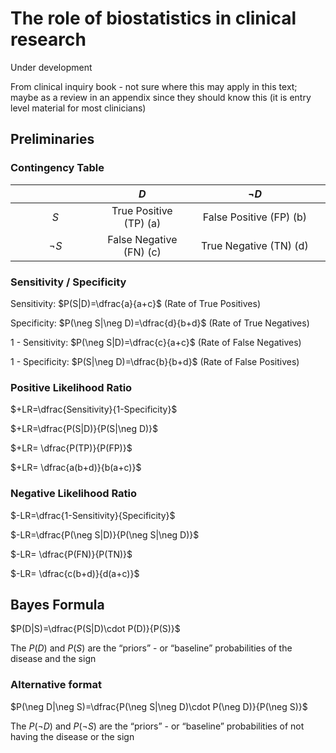 # The role of biostatistics in clinical research

Under development

From clinical inquiry book - not sure where this may apply in this text; maybe as a review in an appendix since they should know this (it is entry level material for most clinicians)

## Preliminaries

### Contingency Table

|                | $D$            | $\neg D$                      |
|:--------------:|:-------------:|:-----------------------:|
| $S$             | True Positive (TP) (a) | False Positive (FP) (b)|
| $\neg S$             | False Negative (FN) (c) | True Negative (TN) (d) |

### Sensitivity / Specificity

Sensitivity: $P(S|D)=\dfrac{a}{a+c}$ (Rate of True Positives)

Specificity: $P(\neg S|\neg D)=\dfrac{d}{b+d}$ (Rate of True Negatives)

1 - Sensitivity: $P(\neg S|D)=\dfrac{c}{a+c}$ (Rate of False Negatives)

1 - Specificity: $P(S|\neg D)=\dfrac{b}{b+d}$ (Rate of False Positives)

### Positive Likelihood Ratio

$+LR=\dfrac{Sensitivity}{1-Specificity}$

$+LR=\dfrac{P(S|D)}{P(S|\neg D)}$

$+LR= \dfrac{P(TP)}{P(FP)}$

$+LR= \dfrac{a(b+d)}{b(a+c)}$

### Negative Likelihood Ratio

$-LR=\dfrac{1-Sensitivity}{Specificity}$

$-LR=\dfrac{P(\neg S|D)}{P(\neg S|\neg D)}$

$-LR= \dfrac{P(FN)}{P(TN)}$

$-LR= \dfrac{c(b+d)}{d(a+c)}$ 

## Bayes Formula

$P(D|S)=\dfrac{P(S|D)\cdot P(D)}{P(S)}$

The $P(D)$ and $P(S)$ are the "priors" - or "baseline" probabilities of the disease and the sign

### Alternative format

$P(\neg D|\neg S)=\dfrac{P(\neg S|\neg D)\cdot P(\neg D)}{P(\neg S)}$

The $P(\neg D)$ and $P(\neg S)$ are the "priors" - or "baseline" probabilities of not having the disease or the sign


